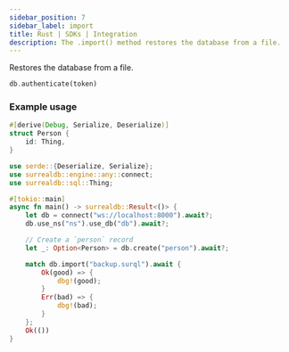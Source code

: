 ```yaml
---
sidebar_position: 7
sidebar_label: import
title: Rust | SDKs | Integration
description: The .import() method restores the database from a file.
---
```


Restores the database from a file.

```rust title="Method Syntax"
db.authenticate(token)
```

### Example usage

```rust
#[derive(Debug, Serialize, Deserialize)]
struct Person {
    id: Thing,
}

use serde::{Deserialize, Serialize};
use surrealdb::engine::any::connect;
use surrealdb::sql::Thing;

#[tokio::main]
async fn main() -> surrealdb::Result<()> {
    let db = connect("ws://localhost:8000").await?;
    db.use_ns("ns").use_db("db").await?;

    // Create a `person` record
    let _: Option<Person> = db.create("person").await?;

    match db.import("backup.surql").await {
        Ok(good) => {
            dbg!(good);
        }
        Err(bad) => {
            dbg!(bad);
        }
    };
    Ok(())
}
```